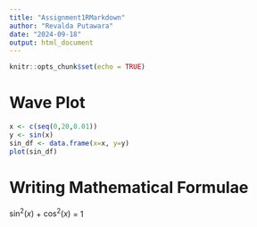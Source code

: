 ```yaml
---
title: "Assignment1RMarkdown"
author: "Revalda Putawara"
date: "2024-09-18"
output: html_document
---
```


```r
knitr::opts_chunk$set(echo = TRUE)
```

# Wave Plot
```r
x <- c(seq(0,20,0.01))
y <- sin(x)
sin_df <- data.frame(x=x, y=y)
plot(sin_df)
```

# Writing Mathematical Formulae
$\sin^2(x)$ + $\cos^2(x)$ = 1
